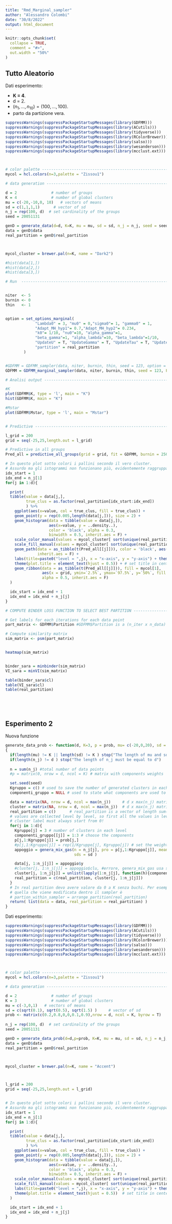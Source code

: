 ```yaml
---
title: "Rmd_Marginal_sampler"
author: "Alessandro Colombi"
date: "30/8/2022"
output: html_document
---
```


```r
knitr::opts_chunk$set(
  collapse = TRUE,
  comment = "#>",
  out.width = "50%"
)
```


## Tutto Aleatorio

Dati esperimento:

- **K = 4**.
- d = 2.
- $(n_1,\dots,n_{10}) = (100,\dots,100)$.
- parto da partizione vera.


```r
suppressWarnings(suppressPackageStartupMessages(library(GDFMM)))
suppressWarnings(suppressPackageStartupMessages(library(ACutils)))
suppressWarnings(suppressPackageStartupMessages(library(tidyverse)))
suppressWarnings(suppressPackageStartupMessages(library(RColorBrewer)))
suppressWarnings(suppressPackageStartupMessages(library(salso)))
suppressWarnings(suppressPackageStartupMessages(library(wesanderson)))
suppressWarnings(suppressPackageStartupMessages(library(mcclust.ext)))



# color palette -----------------------------------------------------------
mycol = hcl.colors(n=3,palette = "Zissou1")

# data generation ---------------------------------------------------------

d = 2               # number of groups
K = 4               # number of global clusters
mu = c(-20,-10,0, 10)   # vectors of means
sd = c(1,1,1,1)      # vector of sd
n_j = rep(100, d)  # set cardinality of the groups
seed = 20051131

genD = generate_data(d=d, K=K, mu = mu, sd = sd, n_j = n_j, seed = seed)
data = genD$data
real_partition = genD$real_partition



mycol_cluster = brewer.pal(n=K, name = "Dark2")

```

```r
#hist(data[1,])
#hist(data[2,])
#hist(data[3,])
```


```r
# Run  --------------------------------------------------------------------


niter  <- 5
burnin <- 0
thin   <- 1


option = set_options_marginal(
             "Lambda0" = 3, "mu0" = 0,"sigma0"= 1, "gamma0" = 1,
             "Adapt_MH_hyp1"= 0.7,"Adapt_MH_hyp2"= 0.234, 
             "k0"= 1/10, "nu0"=10, "alpha_gamma"=1,
             "beta_gamma"=1, "alpha_lambda"=10, "beta_lambda"=1/10,
             "UpdateU" = T, "UpdateGamma" = T, "UpdateTau" = T, "UpdateLambda" = T, 
             "partition" = real_partition
        )


#GDFMM = GDFMM_sampler(data, niter, burnin, thin, seed = 123, option = option)
GDFMM = GDFMM_marginal_sampler(data, niter, burnin, thin, seed = 123, FixPartition = F, option = option)

```

```r
# Analisi output ----------------------------------------------------------

#K
plot(GDFMM$K, type = 'l', main = "K")
hist(GDFMM$K, main = "K")

#Mstar
plot(GDFMM$Mstar, type = 'l', main = "Mstar")


# Predictive --------------------------------------------------------------

l_grid = 200
grid = seq(-25,25,length.out = l_grid)

# Predictive in all groups
Pred_all = predictive_all_groups(grid = grid, fit = GDFMM, burnin = 2500)

# In questo plot sotto colori i pallini secondo il vero cluster.
# Assurdo ma gli istogrammi non funzionano più, evidentemente raggruppa in modo diverso
idx_start = 1
idx_end = n_j[1]
for(j in 1:d){

  print(
  tibble(value = data[j,],
         true_clus = as.factor(real_partition[idx_start:idx_end])
         ) %>%
    ggplot(aes(x=value, col = true_clus, fill = true_clus)) +
    geom_point(y = rep(0.005,length(data[j,])), size = 2) +
    geom_histogram(data = tibble(value = data[j,]),
                   aes(x=value, y = ..density..), 
                   color = 'black', alpha = 0.3,
                   binwidth = 0.5, inherit.aes = F) +
    scale_color_manual(values = mycol_cluster[ sort(unique(real_partition[idx_start:idx_end])) ] ) +
    scale_fill_manual(values = mycol_cluster[ sort(unique(real_partition[idx_start:idx_end])) ] ) +
    geom_path(data = as_tibble(t(Pred_all[[j]])), color = 'black', aes(x=grid,y=`50%`), size = 1.2,
              inherit.aes = F) +
    labs(title=paste0("level = ",j), x = "x-axis", y = "y-axis") + theme_bw() +
    theme(plot.title = element_text(hjust = 0.5)) + # set title in center and set the
    geom_ribbon(data = as_tibble(t(Pred_all[[j]])), fill = mycol[1],
                aes(x = grid, ymin=`2.5%`, ymax=`97.5%`, y=`50%`, fill = "band"),
                alpha = 0.5, inherit.aes = F)
  )

  idx_start = idx_end + 1
  idx_end = idx_end + n_j[j]
}


```


```r
# COMPUTE BINDER LOSS FUNCTION TO SELECT BEST PARTITION -------------------

# Get labels for each iterations for each data point 
part_matrix <- GDFMM$Partition #GDFMM$Partition is a (n_iter x n_data) matrix

# Compute similarity matrix
sim_matrix <- psm(part_matrix)


heatmap(sim_matrix)


binder_sara = minbinder(sim_matrix)
VI_sara = minVI(sim_matrix)

table(binder_sara$cl)
table(VI_sara$cl)
table(real_partition)






```


## Esperimento 2

Nuova funzione
```r

generate_data_prob <- function(d, K=3, p = prob, mu= c(-20,0,20), sd = c(1,1,1), n_j = rep(200, d), seed = 124123 )
{
  if(length(mu) != K || length(sd) != K ) stop("The length of mu and sd must be equal to K")
  if(length(n_j) != d ) stop("The length of n_j must be equal to d")
  
  n = sum(n_j) #total number of data points
  #p = matrix(0, nrow = d, ncol = K) # matrix with components weights

  set.seed(seed)
  Kgruppo = c() # used to save the number of generated clusters in each level
  componenti_gruppo = NULL # used to state what components are used to generate data in each level

  data = matrix(NA, nrow = d, ncol = max(n_j))     # d x max(n_j) matrix
  cluster = matrix(NA, nrow = d, ncol = max(n_j))  # d x max(n_j) matrix
  real_partition = c()      # real_partition is a vector of length sum(n_j), it collects all the group membership.
  # values are collected level by level, so first all the values in level 1, the all values in level 2 and so on
  # cluster label must always start from 0!
  for(j in 1:d){
    Kgruppo[j] = 3 # number of clusters in each level
    componenti_gruppo[[j]] = 1:3 # choose the components
    p[j,1:Kgruppo[j]] = prob[j,] 
    #p[j,1:Kgruppo[j]] = rep(1/Kgruppo[j], Kgruppo[j]) # set the weights all equals
    appoggio = genera_mix_gas(n = n_j[j], pro = p[j,1:Kgruppo[j]], means = mu,
                              sds = sd )

    data[j, 1:n_j[j]] = appoggio$y
    #cluster[j, 1:n_j[j]] = appoggio$clu, #errore, genera_mix_gas usa sempre indici che partono da 1!
    cluster[j, 1:n_j[j]] = unlist(lapply(1:n_j[j], function(h){componenti_gruppo[[j]][appoggio$clu[h]]}))
    real_partition = c(real_partition, cluster[j, 1:n_j[j]])
  }
  # In real partition devo avere valore da 0 a K senza buchi. Per esempio, se ho solo 0 e 2 non va bene!
  # quella che viene modificata dentro il sampler è
  # partion_within_sampler = arrange_partition(real_partition)
  return( list(data = data, real_partition = real_partition) )
}
```


Dati esperimento:
```r
suppressWarnings(suppressPackageStartupMessages(library(GDFMM)))
suppressWarnings(suppressPackageStartupMessages(library(ACutils)))
suppressWarnings(suppressPackageStartupMessages(library(tidyverse)))
suppressWarnings(suppressPackageStartupMessages(library(RColorBrewer)))
suppressWarnings(suppressPackageStartupMessages(library(salso)))
suppressWarnings(suppressPackageStartupMessages(library(wesanderson)))
suppressWarnings(suppressPackageStartupMessages(library(mcclust.ext)))



# color palette -----------------------------------------------------------
mycol = hcl.colors(n=3,palette = "Zissou1")

# data generation ---------------------------------------------------------

d = 2               # number of groups
K = 3               # number of global clusters
mu = c(-3,0,1)   # vectors of means
sd = c(sqrt(0.1), sqrt(0.5), sqrt(1.5) )     # vector of sd
prob <- matrix(c(0.2,0.8,0,0,0.1,0.9),nrow = d, ncol = K, byrow = T)
  
n_j = rep(100, d)  # set cardinality of the groups
seed = 20051131

genD = generate_data_prob(d=d,p=prob, K=K, mu = mu, sd = sd, n_j = n_j, seed = seed)
data = genD$data
real_partition = genD$real_partition



mycol_cluster = brewer.pal(n=K, name = "Accent")



l_grid = 200
grid = seq(-25,25,length.out = l_grid)


# In questo plot sotto colori i pallini secondo il vero cluster.
# Assurdo ma gli istogrammi non funzionano più, evidentemente raggruppa in modo diverso
idx_start = 1
idx_end = n_j[1]
for(j in 1:d){

  print(
  tibble(value = data[j,],
         true_clus = as.factor(real_partition[idx_start:idx_end])
         ) %>%
    ggplot(aes(x=value, col = true_clus, fill = true_clus)) +
    geom_point(y = rep(0.005,length(data[j,])), size = 2) +
    geom_histogram(data = tibble(value = data[j,]),
                   aes(x=value, y = ..density..), 
                   color = 'black', alpha = 0.3,
                   binwidth = 0.5, inherit.aes = F) +
    scale_color_manual(values = mycol_cluster[ sort(unique(real_partition[idx_start:idx_end])) ] ) +
    scale_fill_manual(values = mycol_cluster[ sort(unique(real_partition[idx_start:idx_end])) ] ) +
    labs(title=paste0("level = ",j), x = "x-axis", y = "y-axis") + theme_bw() +
    theme(plot.title = element_text(hjust = 0.5))  # set title in center and set the
  )

  idx_start = idx_end + 1
  idx_end = idx_end + n_j[j]
}

```
